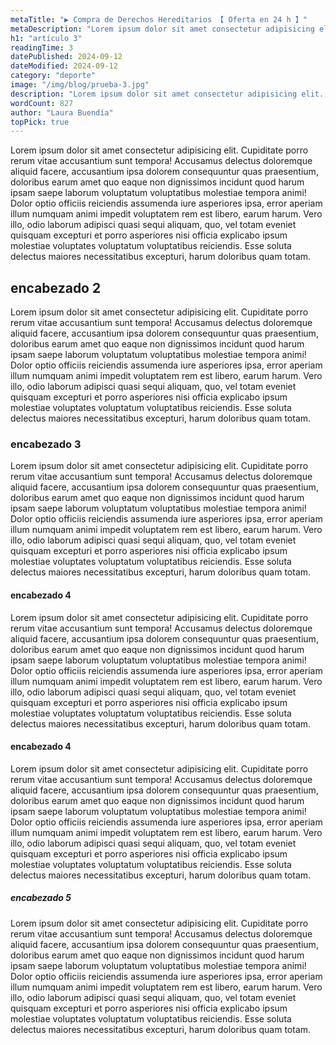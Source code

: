 ```yaml
---
metaTitle: "▶ Compra de Derechos Hereditarios 【 Oferta en 24 h 】"
metaDescription: "Lorem ipsum dolor sit amet consectetur adipisicing elit. Cupiditate porro rerum vitae accusantium sunt tempora! Accusamus delectus doloremque"
h1: "artículo 3"
readingTime: 3
datePublished: 2024-09-12
dateModified: 2024-09-12
category: "deporte"
image: "/img/blog/prueba-3.jpg"
description: "Lorem ipsum dolor sit amet consectetur adipisicing elit. Cupiditate porro rerum vitae accusantium sunt tempora! Accusamus delectus doloremque."
wordCount: 827
author: "Laura Buendía"
topPick: true
---
```


Lorem ipsum dolor sit amet consectetur adipisicing elit. Cupiditate porro rerum vitae accusantium sunt tempora! Accusamus delectus doloremque aliquid facere, accusantium ipsa dolorem consequuntur quas praesentium, doloribus earum amet quo eaque non dignissimos incidunt quod harum ipsam saepe laborum voluptatum voluptatibus molestiae tempora animi! Dolor optio officiis reiciendis assumenda iure asperiores ipsa, error aperiam illum numquam animi impedit voluptatem rem est libero, earum harum. Vero illo, odio laborum adipisci quasi sequi aliquam, quo, vel totam eveniet quisquam excepturi et porro asperiores nisi officia explicabo ipsum molestiae voluptates voluptatum voluptatibus reiciendis. Esse soluta delectus maiores necessitatibus excepturi, harum doloribus quam totam.

## encabezado 2

Lorem ipsum dolor sit amet consectetur adipisicing elit. Cupiditate porro rerum vitae accusantium sunt tempora! Accusamus delectus doloremque aliquid facere, accusantium ipsa dolorem consequuntur quas praesentium, doloribus earum amet quo eaque non dignissimos incidunt quod harum ipsam saepe laborum voluptatum voluptatibus molestiae tempora animi! Dolor optio officiis reiciendis assumenda iure asperiores ipsa, error aperiam illum numquam animi impedit voluptatem rem est libero, earum harum. Vero illo, odio laborum adipisci quasi sequi aliquam, quo, vel totam eveniet quisquam excepturi et porro asperiores nisi officia explicabo ipsum molestiae voluptates voluptatum voluptatibus reiciendis. Esse soluta delectus maiores necessitatibus excepturi, harum doloribus quam totam.

### encabezado 3

Lorem ipsum dolor sit amet consectetur adipisicing elit. Cupiditate porro rerum vitae accusantium sunt tempora! Accusamus delectus doloremque aliquid facere, accusantium ipsa dolorem consequuntur quas praesentium, doloribus earum amet quo eaque non dignissimos incidunt quod harum ipsam saepe laborum voluptatum voluptatibus molestiae tempora animi! Dolor optio officiis reiciendis assumenda iure asperiores ipsa, error aperiam illum numquam animi impedit voluptatem rem est libero, earum harum. Vero illo, odio laborum adipisci quasi sequi aliquam, quo, vel totam eveniet quisquam excepturi et porro asperiores nisi officia explicabo ipsum molestiae voluptates voluptatum voluptatibus reiciendis. Esse soluta delectus maiores necessitatibus excepturi, harum doloribus quam totam.

#### encabezado 4

Lorem ipsum dolor sit amet consectetur adipisicing elit. Cupiditate porro rerum vitae accusantium sunt tempora! Accusamus delectus doloremque aliquid facere, accusantium ipsa dolorem consequuntur quas praesentium, doloribus earum amet quo eaque non dignissimos incidunt quod harum ipsam saepe laborum voluptatum voluptatibus molestiae tempora animi! Dolor optio officiis reiciendis assumenda iure asperiores ipsa, error aperiam illum numquam animi impedit voluptatem rem est libero, earum harum. Vero illo, odio laborum adipisci quasi sequi aliquam, quo, vel totam eveniet quisquam excepturi et porro asperiores nisi officia explicabo ipsum molestiae voluptates voluptatum voluptatibus reiciendis. Esse soluta delectus maiores necessitatibus excepturi, harum doloribus quam totam.

#### encabezado 4

Lorem ipsum dolor sit amet consectetur adipisicing elit. Cupiditate porro rerum vitae accusantium sunt tempora! Accusamus delectus doloremque aliquid facere, accusantium ipsa dolorem consequuntur quas praesentium, doloribus earum amet quo eaque non dignissimos incidunt quod harum ipsam saepe laborum voluptatum voluptatibus molestiae tempora animi! Dolor optio officiis reiciendis assumenda iure asperiores ipsa, error aperiam illum numquam animi impedit voluptatem rem est libero, earum harum. Vero illo, odio laborum adipisci quasi sequi aliquam, quo, vel totam eveniet quisquam excepturi et porro asperiores nisi officia explicabo ipsum molestiae voluptates voluptatum voluptatibus reiciendis. Esse soluta delectus maiores necessitatibus excepturi, harum doloribus quam totam.

##### encabezado 5

Lorem ipsum dolor sit amet consectetur adipisicing elit. Cupiditate porro rerum vitae accusantium sunt tempora! Accusamus delectus doloremque aliquid facere, accusantium ipsa dolorem consequuntur quas praesentium, doloribus earum amet quo eaque non dignissimos incidunt quod harum ipsam saepe laborum voluptatum voluptatibus molestiae tempora animi! Dolor optio officiis reiciendis assumenda iure asperiores ipsa, error aperiam illum numquam animi impedit voluptatem rem est libero, earum harum. Vero illo, odio laborum adipisci quasi sequi aliquam, quo, vel totam eveniet quisquam excepturi et porro asperiores nisi officia explicabo ipsum molestiae voluptates voluptatum voluptatibus reiciendis. Esse soluta delectus maiores necessitatibus excepturi, harum doloribus quam totam.

